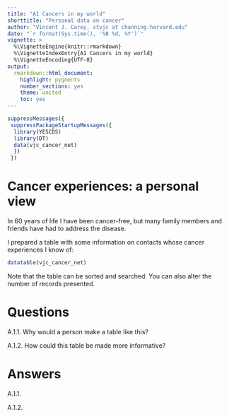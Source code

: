 ```yaml
---
title: "A1 Cancers in my world"
shorttitle: "Personal data on cancer"
author: "Vincent J. Carey, stvjc at channing.harvard.edu"
date: "`r format(Sys.time(), '%B %d, %Y')`"
vignette: >
  %\VignetteEngine{knitr::rmarkdown}
  %\VignetteIndexEntry{A1 Cancers in my world}
  %\VignetteEncoding{UTF-8}
output:
  rmarkdown::html_document:
    highlight: pygments
    number_sections: yes
    theme: united
    toc: yes
---
```


```r
suppressMessages({
 suppressPackageStartupMessages({
  library(YESCDS)
  library(DT)
  data(vjc_cancer_net)
  })
 })
```

# Cancer experiences: a personal view

In 60 years of life I have been cancer-free, but many
family members and friends have had to address
the disease.

I prepared a table with some information on contacts
whose cancer experiences I know of:

```r
datatable(vjc_cancer_net)
```

Note that the table can be sorted and searched.  You can also
alter the number of records presented.

# Questions

A.1.1. Why would a person make a table like this?

A.1.2. How could this table be made more informative?

# Answers

A.1.1.

A.1.2.

